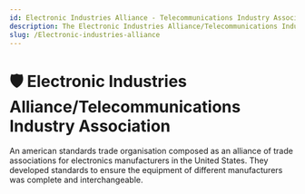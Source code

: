 ```yaml
---
id: Electronic Industries Alliance - Telecommunications Industry Association
description: The Electronic Industries Alliance/Telecommunications Industry Association
slug: /Electronic-industries-alliance
---
```


# 🛡️ Electronic Industries Alliance/Telecommunications Industry Association


An american standards trade organisation composed as an alliance of trade associations for electronics manufacturers in the United States. They developed standards to ensure the equipment of different manufacturers was complete and interchangeable.